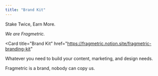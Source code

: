 ```yaml
---
title: "Brand Kit"
---
```


Stake Twice, Earn More.

_We are Fragmetric._

<Card
  title="Brand Kit"
  href="https://fragmetric.notion.site/fragmetric-branding-kit"
>
  Whatever you need to build your content, marketing, and design needs.
</Card>

<Card title="Brand Docs" href="https://brand.fragmetric.xyz/">
  Fragmetric is a brand, nobody can copy us.
</Card>
